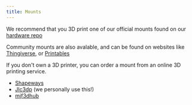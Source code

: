 ```yaml
---
title: Mounts
---
```


We recommend that you 3D print one of our official mounts found on our [hardware repo](https://github.com/Project-Babble/BabbleHardware/tree/main/Official%20Hardware)

Community mounts are also avalable, and can be found on websites like [Thingiverse](https://www.thingiverse.com/search?q=Project+Babble&page=1), or [Printables](https://www.printables.com/search/models?q=Project+Babble)

If you don't own a 3D printer, you can order a mount from an online 3D printing service.

- [Shapeways](https://www.shapeways.com/)
- [Jlc3dp](https://jlc3dp.com/)  (we personally use this!)
- [mjf3dhub](https://www.mjf3dhub.com/)

